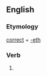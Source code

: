 ==English==

===Etymology===
[[correct]] + [[-eth]]

===Verb===
{{infl|en|verb form}}

# {{archaic third-person singular of|correct}}